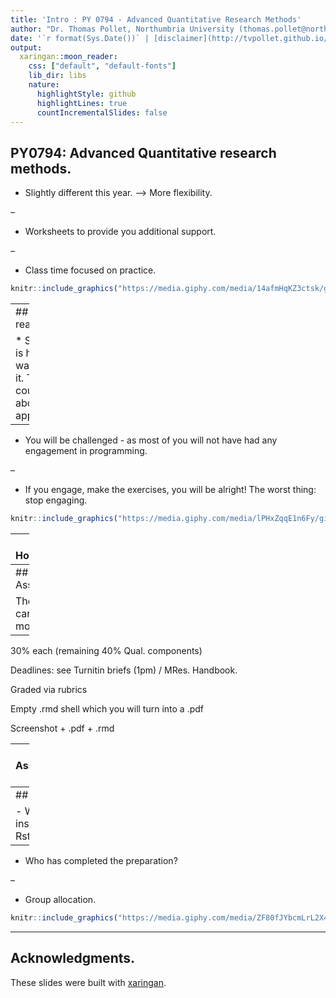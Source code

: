 ```yaml
---
title: 'Intro : PY 0794 - Advanced Quantitative Research Methods'
author: "Dr. Thomas Pollet, Northumbria University (thomas.pollet@northumbria.ac.uk)"
date: '`r format(Sys.Date())` | [disclaimer](http://tvpollet.github.io/disclaimer)'
output:
  xaringan::moon_reader:
    css: ["default", "default-fonts"]
    lib_dir: libs
    nature:
      highlightStyle: github
      highlightLines: true
      countIncrementalSlides: false
---
```


## PY0794: Advanced Quantitative research methods.

* Slightly different this year. --> More flexibility.

--

* Worksheets to provide you additional support.

--

* Class time focused on practice.

```r
knitr::include_graphics("https://media.giphy.com/media/14afmHqKZ3ctsk/giphy.gif")
```

---
## Some reassurance.

* Statistics is hard, no way around it. This course is about applying it.

--

* You will be challenged - as most of you will not have had any engagement in programming.

--

* If you engage, make the exercises, you will be alright! The worst thing: stop engaging.

```r
knitr::include_graphics("https://media.giphy.com/media/lPHxZqqE1n6Fy/giphy.gif")
```

---
## Housekeeping

```r
knitr::include_graphics("https://imageserve.babycenter.com/4/000/366/LDQDRyAQRh8cmTkhyi7PbAPh3JwqubPo_lg.jpg")
```

 Course manual.
 
 Reading list.
 
 Attendance. / Be punctual. / Be engaged.
 
 Exercise after each lecture. Keep up!
 
 Appointment via: thomas.pollet@northumbria.ac.uk

---
## Assignments

The bit you care about most: marks. 

--

 30% each (remaining 40% Qual. components)
 
 Deadlines: see Turnitin briefs (1pm) / MRes. Handbook.
 
 Graded via rubrics
 
 Empty .rmd shell which you will turn into a .pdf
 
 Screenshot + .pdf + .rmd

---
## Assignments (bis)

 Complete the exercises in class (+ any bonus), you can find them under 'study skills'.
 
 Questions via elearning environment, _but_ only if you attempted the corresponding exercise.

```r
knitr::include_graphics("https://s-media-cache-ak0.pinimg.com/originals/25/d4/7c/25d47c93e8e3f3a8b15657162e00c069.jpg")
```

---
## Today.

- Who has installed Rstudio + R?

--

- Who has completed the preparation?

--

- Group allocation.

```r
knitr::include_graphics("https://media.giphy.com/media/ZF80fJYbcmLrL2X4tL/giphy.gif")
```


---
## Acknowledgments.

These slides were built with [xaringan](https://github.com/yihui/xaringan).







